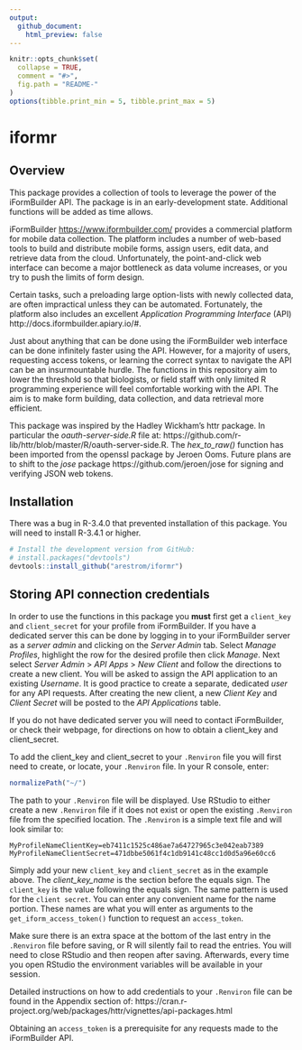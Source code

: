 ```yaml
---
output:
  github_document:
    html_preview: false
---
```


```r
knitr::opts_chunk$set(
  collapse = TRUE,
  comment = "#>",
  fig.path = "README-"
)
options(tibble.print_min = 5, tibble.print_max = 5)
```

# iformr

## Overview

This package provides a collection of tools to leverage the power of the iFormBuilder API. The package is in an early-development state. Additional functions will be added as time allows.

iFormBuilder <https://www.iformbuilder.com/> provides a commercial platform for mobile data collection. The platform includes a number of web-based tools to build and distribute mobile forms, assign users, edit data, and retrieve data from the cloud. Unfortunately, the point-and-click web interface can become a major bottleneck as data volume increases, or you try to push the limits of form design.

Certain tasks, such a preloading large option-lists with newly collected data, are often impractical unless they can be automated. Fortunately, the platform also includes an excellent *Application Programming Interface* (API) http://docs.iformbuilder.apiary.io/#.

Just about anything that can be done using the iFormBuilder web interface can be done infinitely faster using the API. However, for a majority of users, requesting access tokens, or learning the correct syntax to navigate the API can be an insurmountable hurdle. The functions in this repository aim to lower the threshold so that biologists, or field staff with only limited R programming experience will feel comfortable working with the API. The aim is to make form building, data collection, and data retrieval more efficient. 

This package was inspired by the Hadley Wickham's httr package. In particular the *oauth-server-side.R* file at: https://github.com/r-lib/httr/blob/master/R/oauth-server-side.R. The *hex_to_raw()* function has been imported from the openssl package by Jeroen Ooms. Future plans are to shift to the *jose* package https://github.com/jeroen/jose for signing and verifying JSON web tokens.

## Installation

There was a bug in R-3.4.0 that prevented installation of this package. You will need to install R-3.4.1 or higher.

```r
# Install the development version from GitHub:
# install.packages("devtools")
devtools::install_github("arestrom/iformr")
```

## Storing API connection credentials

In order to use the functions in this package you **must** first get a `client_key` and `client_secret` for your profile from iFormBuilder. If you have a dedicated server this can be done by logging in to your iFormBuilder server as a *server admin* and clicking on the *Server Admin* tab. Select *Manage Profiles*, highlight the row for the desired profile then click *Manage*. Next select *Server Admin* > *API Apps* > *New Client* and follow the directions to create a new client. You will be asked to assign the API application to an existing *Username*. It is good practice to create a separate, dedicated *user* for any API requests. After creating the new client, a new *Client Key* and *Client Secret* will be posted to the *API Applications* table. 

If you do not have dedicated server you will need to contact iFormBuilder, or check their webpage, for directions on how to obtain a client_key and client_secret. 

To add the client_key and client_secret to your `.Renviron` file you will first need to create, or locate, your `.Renviron` file. In your R console, enter: 

```r
normalizePath("~/")
```

The path to your `.Renviron` file will be displayed. Use RStudio to either create a new `.Renviron` file if it does not exist or open the existing `.Renviron` file from the specified location. The `.Renviron` is a simple text file and will look similar to:

```
MyProfileNameClientKey=eb7411c1525c486ae7a64727965c3e042eab7389
MyProfileNameClientSecret=471dbbe5061f4c1db9141c48cc1d0d5a96e60cc6

```

Simply add your new `client_key` and `client_secret` as in the example above. The *client_key_name* is the section before the equals sign. The `client_key` is the value following the equals sign. The same pattern is used for the `client secret`. You can enter any convenient name for the name portion. These names are what you will enter as arguments to the `get_iform_access_token()` function to request an `access_token`.

Make sure there is an extra space at the bottom of the last entry in the `.Renviron` file before saving, or R will silently fail to read the entries. You will need to close RStudio and then reopen after saving. Afterwards, every time you open RStudio the environment variables will be available in your session.

Detailed instructions on how to add credentials to your `.Renviron` file can be found in the Appendix section of: https://cran.r-project.org/web/packages/httr/vignettes/api-packages.html

Obtaining an `access_token` is a prerequisite for any requests made to the iFormBuilder API.








